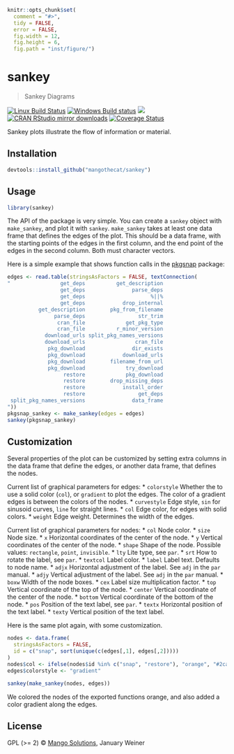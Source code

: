
```r
knitr::opts_chunk$set(
  comment = "#>",
  tidy = FALSE,
  error = FALSE,
  fig.width = 12,
  fig.height = 6,
  fig.path = "inst/figure/")
```

# sankey

> Sankey Diagrams

[![Linux Build Status](https://travis-ci.org/MangoTheCat/sankey.svg?branch=master)](https://travis-ci.org/MangoTheCat/sankey)
[![Windows Build status](https://ci.appveyor.com/api/projects/status/github/MangoTheCat/sankey?svg=true)](https://ci.appveyor.com/project/gaborcsardi/sankey)
[![](http://www.r-pkg.org/badges/version/sankey)](http://www.r-pkg.org/pkg/sankey)
[![CRAN RStudio mirror downloads](http://cranlogs.r-pkg.org/badges/sankey)](http://www.r-pkg.org/pkg/sankey)
[![Coverage Status](https://img.shields.io/codecov/c/github/MangoTheCat/sankey/master.svg)](https://codecov.io/github/MangoTheCat/sankey?branch=master)

Sankey plots illustrate the flow of information or material.

## Installation

```r
devtools::install_github("mangothecat/sankey")
```

## Usage

```r
library(sankey)
```

The API of the package is very simple. You can create a `sankey` object
with `make_sankey`, and plot it with `sankey`. `make_sankey` takes at
least one data frame that defines the edges of the plot. This should be a
data frame, with the starting points of the edges in the first column,
and the end point of the edges in the second column. Both must character
vectors.

Here is a simple example that shows function calls in the
[pkgsnap](https://github.com/mangothecat/pkgsnap) package:

```r
edges <- read.table(stringsAsFactors = FALSE, textConnection(
"                get_deps          get_description
                 get_deps               parse_deps
                 get_deps                     %||%
                 get_deps            drop_internal
          get_description        pkg_from_filename
               parse_deps                 str_trim
                cran_file             get_pkg_type
                cran_file          r_minor_version
            download_urls split_pkg_names_versions
            download_urls                cran_file
             pkg_download               dir_exists
             pkg_download            download_urls
             pkg_download        filename_from_url
             pkg_download             try_download
                  restore             pkg_download
                  restore        drop_missing_deps
                  restore            install_order
                  restore                 get_deps
 split_pkg_names_versions               data_frame
"))
pkgsnap_sankey <- make_sankey(edges = edges)
sankey(pkgsnap_sankey)
```

## Customization

Several properties of the plot can be customized by setting extra columns
in the data frame that define the edges, or another data frame, that
defines the nodes.

Current list of graphical parameters for edges:
 *  `colorstyle` Whether the to use a solid color (`col`),
    or `gradient` to plot the edges. The color of a gradient
    edges is between the colors of the nodes.
 *  `curvestyle` Edge style, `sin` for sinusoid curves,
    `line` for straight lines.
 *  `col` Edge color, for edges with solid colors.
 *  `weight` Edge weight. Determines the width of the edges.

Current list of graphical parameters for nodes:
 *  `col` Node color.
 *  `size` Node size.
 *  `x` Horizontal coordinates of the center of the node.
 *  `y` Vertical coordinates of the center of the node.
 *  `shape` Shape of the node. Possible values:
    `rectangle`, `point`, `invisible`.
 *  `lty` Lite type, see `par`.
 *  `srt` How to rotate the label, see `par`.
 *  `textcol` Label color.
 *  `label` Label text. Defaults to node name.
 *  `adjx` Horizontal adjustment of the label. See
    `adj` in the `par` manual.
 *  `adjy` Vertical adjustment of the label. See
    `adj` in the `par` manual.
 *  `boxw` Width of the node boxes.
 *  `cex` Label size multiplication factor.
 *  `top` Vertical coordinate of the top of the node.
 *  `center` Vertical coordinate of the center of the node.
 *  `bottom` Vertical coordinate of the bottom of the node.
 *  `pos` Position of the text label, see `par`.
 *  `textx` Horizontal position of the text label.
 *  `texty` Vertical position of the text label.

Here is the same plot again, with some customization.

```r
nodes <- data.frame(
  stringsAsFactors = FALSE,
  id = c("snap", sort(unique(c(edges[,1], edges[,2]))))
)
nodes$col <- ifelse(nodes$id %in% c("snap", "restore"), "orange", "#2ca25f")
edges$colorstyle <- "gradient"

sankey(make_sankey(nodes, edges))
```

We colored the nodes of the exported functions orange, and also added
a color gradient along the edges.

## License

GPL (>= 2) © [Mango Solutions](https://github.com/mangothecat), January Weiner
